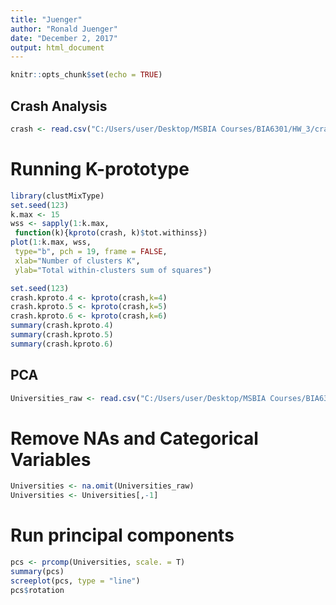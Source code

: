 ```yaml
---
title: "Juenger"
author: "Ronald Juenger"
date: "December 2, 2017"
output: html_document
---
```


```r
knitr::opts_chunk$set(echo = TRUE)
```

## Crash Analysis
```r
crash <- read.csv("C:/Users/user/Desktop/MSBIA Courses/BIA6301/HW_3/crash.csv")
```

# Running K-prototype 
```r
library(clustMixType)
set.seed(123)
k.max <- 15
wss <- sapply(1:k.max, 
 function(k){kproto(crash, k)$tot.withinss})
plot(1:k.max, wss,
 type="b", pch = 19, frame = FALSE, 
 xlab="Number of clusters K",
 ylab="Total within-clusters sum of squares")
```

```r
set.seed(123)
crash.kproto.4 <- kproto(crash,k=4)
crash.kproto.5 <- kproto(crash,k=5)
crash.kproto.6 <- kproto(crash,k=6)
summary(crash.kproto.4)
summary(crash.kproto.5)
summary(crash.kproto.6)
```

## PCA
```r
Universities_raw <- read.csv("C:/Users/user/Desktop/MSBIA Courses/BIA6301/HW_3/Universities_raw.csv")
```

# Remove NAs and Categorical Variables
```r
Universities <- na.omit(Universities_raw)
Universities <- Universities[,-1]
```

# Run principal components
```r
pcs <- prcomp(Universities, scale. = T)
summary(pcs)
screeplot(pcs, type = "line")
pcs$rotation
```


